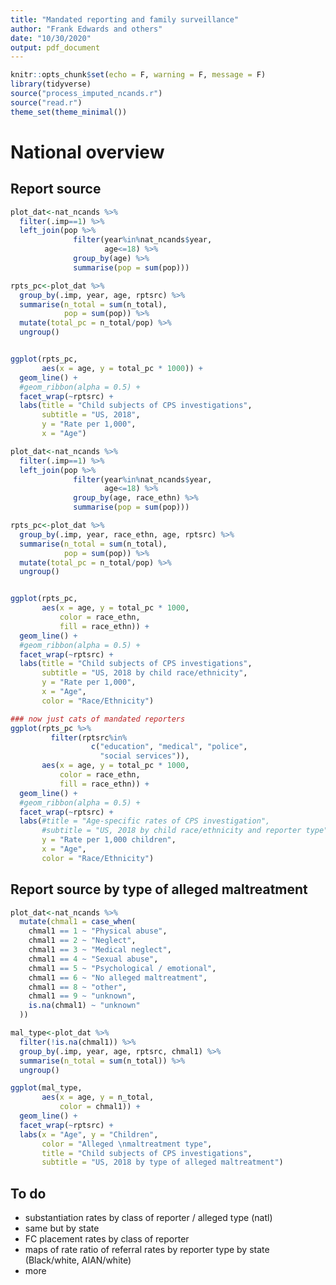 ```yaml
---
title: "Mandated reporting and family surveillance"
author: "Frank Edwards and others"
date: "10/30/2020"
output: pdf_document
---
```


```r
knitr::opts_chunk$set(echo = F, warning = F, message = F)
library(tidyverse)
source("process_imputed_ncands.r")
source("read.r")
theme_set(theme_minimal())
```


# National overview

## Report source

```r
plot_dat<-nat_ncands %>% 
  filter(.imp==1) %>% 
  left_join(pop %>% 
              filter(year%in%nat_ncands$year,
                     age<=18) %>% 
              group_by(age) %>% 
              summarise(pop = sum(pop))) 

rpts_pc<-plot_dat %>% 
  group_by(.imp, year, age, rptsrc) %>% 
  summarise(n_total = sum(n_total),
            pop = sum(pop)) %>% 
  mutate(total_pc = n_total/pop) %>% 
  ungroup()


ggplot(rpts_pc,
       aes(x = age, y = total_pc * 1000)) + 
  geom_line() +
  #geom_ribbon(alpha = 0.5) +
  facet_wrap(~rptsrc) + 
  labs(title = "Child subjects of CPS investigations",
       subtitle = "US, 2018",
       y = "Rate per 1,000",
       x = "Age")

```


```r
plot_dat<-nat_ncands %>% 
  filter(.imp==1) %>% 
  left_join(pop %>% 
              filter(year%in%nat_ncands$year,
                     age<=18) %>% 
              group_by(age, race_ethn) %>% 
              summarise(pop = sum(pop))) 

rpts_pc<-plot_dat %>% 
  group_by(.imp, year, race_ethn, age, rptsrc) %>% 
  summarise(n_total = sum(n_total),
            pop = sum(pop)) %>% 
  mutate(total_pc = n_total/pop) %>% 
  ungroup()


ggplot(rpts_pc,
       aes(x = age, y = total_pc * 1000,
           color = race_ethn,
           fill = race_ethn)) + 
  geom_line() +
  #geom_ribbon(alpha = 0.5) +
  facet_wrap(~rptsrc) + 
  labs(title = "Child subjects of CPS investigations",
       subtitle = "US, 2018 by child race/ethnicity",
       y = "Rate per 1,000",
       x = "Age",
       color = "Race/Ethnicity")

### now just cats of mandated reporters
ggplot(rpts_pc %>% 
         filter(rptsrc%in%
                  c("education", "medical", "police",
                    "social services")),
       aes(x = age, y = total_pc * 1000,
           color = race_ethn,
           fill = race_ethn)) + 
  geom_line() +
  #geom_ribbon(alpha = 0.5) +
  facet_wrap(~rptsrc) + 
  labs(#title = "Age-specific rates of CPS investigation",
       #subtitle = "US, 2018 by child race/ethnicity and reporter type",
       y = "Rate per 1,000 children",
       x = "Age",
       color = "Race/Ethnicity")


```

## Report source by type of alleged maltreatment

```r
plot_dat<-nat_ncands %>% 
  mutate(chmal1 = case_when(
    chmal1 == 1 ~ "Physical abuse",
    chmal1 == 2 ~ "Neglect",
    chmal1 == 3 ~ "Medical neglect",
    chmal1 == 4 ~ "Sexual abuse",
    chmal1 == 5 ~ "Psychological / emotional",
    chmal1 == 6 ~ "No alleged maltreatment",
    chmal1 == 8 ~ "other",
    chmal1 == 9 ~ "unknown",
    is.na(chmal1) ~ "unknown"
  ))

mal_type<-plot_dat %>% 
  filter(!is.na(chmal1)) %>% 
  group_by(.imp, year, age, rptsrc, chmal1) %>% 
  summarise(n_total = sum(n_total)) %>% 
  ungroup()

ggplot(mal_type,
       aes(x = age, y = n_total,
           color = chmal1)) +
  geom_line() + 
  facet_wrap(~rptsrc) + 
  labs(x = "Age", y = "Children",
       color = "Alleged \nmaltreatment type",
       title = "Child subjects of CPS investigations",
       subtitle = "US, 2018 by type of alleged maltreatment")
```



## To do 

- substantiation rates by class of reporter / alleged type (natl)
- same but by state
- FC placement rates by class of reporter
- maps of rate ratio of referral rates by reporter type by state (Black/white, AIAN/white)
- more

